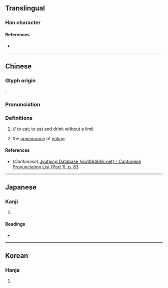 {{character info/new}}
==Translingual==

===Han character===
{{Han char|rn=30|rad=口|as=12|sn=15|four=|canj=RYTG|ids=⿰口童}}

====References====
* {{Han ref|kx=0208.170|dkj=04297|dj=0431.120|hdz=10686.020|uh=5647|ud=22087}}

----

==Chinese==
{{zh-forms}}

===Glyph origin===
{{Han etym}}
{{Han compound|口|童|ls=psc|c1=s|c2=p|t1=mouth}}.

===Pronunciation===
{{zh-pron
|m=chuáng
|c=cong4,zong6
|mc=y
|oc=y
|ma=
|cat=v
}}

===Definitions===
{{zh-hanzi}}

# {{lb|zh|literary}}/{{lb|zh|dialectical}}/{{lb|zh|ancient}} to [[eat]]; to [[eat]] and [[drink]] [[without]] a [[limit]]
# the [[appearance]] of [[eat]]ing {{rfv-sense|zh}}

====References====
* (''Cantonese'') [http://www.iso10646hk.net/jp/document/download.jsp Jyutping Database (iso10646hk.net) - Cantonese Pronunciation List (Part 1), p. 83]

----

==Japanese==

===Kanji===
{{ja-kanji|grade=|rs=口12}}

# {{defn|lang=ja|sort=口12}}

====Readings====
* {{ja-readings|on=[[とう]] (tō)|kun=[[たべる]] (taberu)}}

----

==Korean==

===Hanja===
{{ko-hanja|hangeul=담|rv=dam|mr=tam}}

# {{defn|lang=ko|sort=口12}}